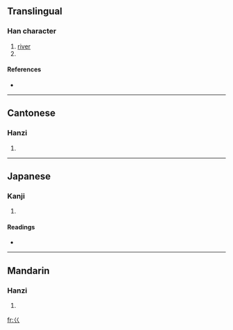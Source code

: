 {{also|«}}
==Translingual==
{{Han stroke|[[Image:巜-order.gif]]}}

===Han character===
{{Han char|rn=47|rad=巛|as=00|sn=3|four=|canj=女女 (VV), X女女 (XVV)}}

# [[river]]
# {{defn|Han|sort=巛00}}

====References====
* {{Han ref|kx=0323.220|dkj=08672|dj=0624.060|hdz=10049.070|uh=5DDC|ud=24028}}

----

==Cantonese==

===Hanzi===
{{yue-hanzi|jyut=kui2|y=kúi}}

# {{defn|Cantonese}}

----

==Japanese==

===Kanji===
{{ja-kanji|grade=9|rs=巛00}}

# {{defn|Japanese}}

====Readings====
* {{ja-readings|on=[[かい]] (kai), [[け]] (ke), [[かん]] (kan)|kun=}}

----

==Mandarin==

===Hanzi===
{{cmn-hanzi|pin=[[guì]] ([[gui4]]), [[kuài]] ([[kuai4]])|wg=kuei<sup>4</sup>, k'uai<sup>4</sup>}}

# {{defn|Mandarin}}

[[fr:巜]]
